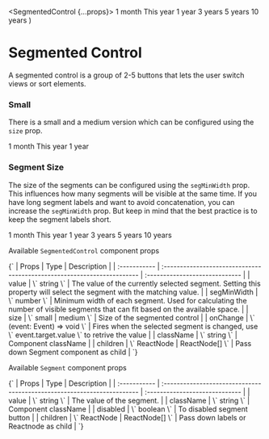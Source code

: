 
  <SegmentedControl {...props}>
    <Segment value="1">1 month</Segment>
    <Segment value="2">This year</Segment>
    <Segment value="3">1 year</Segment>
    <Segment value="4">3 years</Segment>
    <Segment value="5" disabled>
      5 years
    </Segment>
    <Segment value="6">10 years</Segment>
  </SegmentedControl>
)

# Segmented Control

A segmented control is a group of 2-5 buttons that lets the user switch views or sort elements.

<Meta of={SegmentedControlStories} />

<Canvas>
  <Story of={SegmentedControlStories.Default} />
</Canvas>

### Small

There is a small and a medium version which can be configured using the `size` prop.

<Canvas>
  <SegmentedControl size="small">
    <Segment value="1">1 month</Segment>
    <Segment value="2">This year</Segment>
    <Segment value="3">1 year</Segment>
  </SegmentedControl>
</Canvas>

### Segment Size

The size of the segments can be configured using the `segMinWidth` prop. This influences how many segments will be visible at the same time.
If you have long segment labels and want to avoid concatenation, you can increase the `segMinWidth` prop.
But keep in mind that the best practice is to keep the segment labels short.

<Canvas>
  <SegmentedControl segMinWidth={200}>
    <Segment value="1">1 month</Segment>
    <Segment value="2">This year</Segment>
    <Segment value="3">1 year</Segment>
    <Segment value="4">3 years</Segment>
    <Segment value="5">5 years</Segment>
    <Segment value="6">10 years</Segment>
  </SegmentedControl>
</Canvas>

Available `SegmentedControl` component props

<Markdown>
  {`
  | Props        | Type                                                                    | Description                    |
  | :----------- | :---------------------------------------------------------------------- | :----------------------------- |
  |  value       | \` string \`                                                            | The value of the currently selected segment. Setting this property will select the segment with the matching value.  |
  |  segMinWidth | \` number \`                                                            | Minimum width of each segment. Used for calculating the number of visible segments that can fit based on the available space. |
  |  size        | \` small | medium \`                                                    | Size of the segmented control |
  |  onChange    | \` (event: Event) => void \`                                            | Fires when the selected segment is changed, use \` event.target.value \` to retrive the value         |
  |  className   | \` string \`                                                            | Component className         |
  |  children    | \` ReactNode | ReactNode[] \`                                           | Pass down Segment component as child |
  `}
</Markdown>

<br />

Available `Segment` component props

<Markdown>
  {`
  | Props        | Type                                                                    | Description                    |
  | :----------- | :---------------------------------------------------------------------- | :----------------------------- |
  |  value       | \` string \`                                                            | The value of the segment. |
  |  className   | \` string \`                                                            | Component className         |
  |  disabled    | \` boolean \`                                                           | To disabled segment button |
  |  children    | \` ReactNode | ReactNode[] \`                                           | Pass down labels or Reactnode as child |
  `}
</Markdown>
